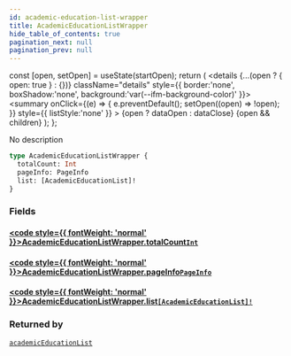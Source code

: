 ```yaml
---
id: academic-education-list-wrapper
title: AcademicEducationListWrapper
hide_table_of_contents: true
pagination_next: null
pagination_prev: null
---
```







  const [open, setOpen] = useState(startOpen);
  return (
    <details {...(open ? { open: true } : {})} className="details" style={{ border:'none', boxShadow:'none', background:'var(--ifm-background-color)' }}>
      <summary
        onClick={(e) => {
          e.preventDefault();
          setOpen((open) => !open);
        }}
        style={{ listStyle:'none' }}
      >
      {open ? dataOpen : dataClose}
      </summary>
      {open && children}
    </details>
  );
};




No description


```graphql
type AcademicEducationListWrapper {
  totalCount: Int
  pageInfo: PageInfo
  list: [AcademicEducationList]!
}
```




### Fields

#### [<code style={{ fontWeight: 'normal' }}>AcademicEducationListWrapper.<b>totalCount</b></code>](#)<Bullet />[`Int`](/cris/scalars/int) <Badge class="secondary" text="scalar"/>
> 
> 

#### [<code style={{ fontWeight: 'normal' }}>AcademicEducationListWrapper.<b>pageInfo</b></code>](#)<Bullet />[`PageInfo`](/cris/objects/page-info) <Badge class="secondary" text="object"/>
> 
> 

#### [<code style={{ fontWeight: 'normal' }}>AcademicEducationListWrapper.<b>list</b></code>](#)<Bullet />[`[AcademicEducationList]!`](/cris/objects/academic-education-list) <Badge class="secondary" text="non-null"/> <Badge class="secondary" text="object"/>
> 
> 



### Returned by

[`academicEducationList`](/cris/queries/academic-education-list)  <Badge class="secondary" text="query"/>

